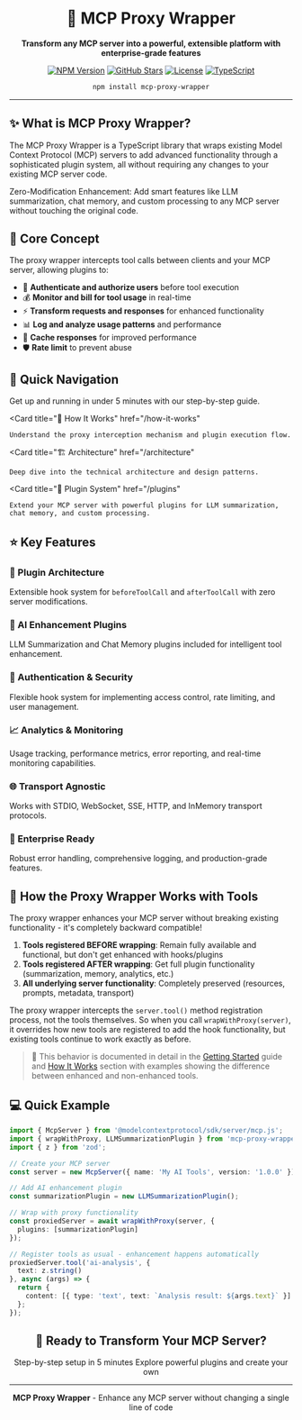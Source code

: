 
<div align="center">

# 🚀 MCP Proxy Wrapper

**Transform any MCP server into a powerful, extensible platform with enterprise-grade features**

[![NPM Version](https://img.shields.io/npm/v/mcp-proxy-wrapper?style=for-the-badge&logo=npm)](https://www.npmjs.com/package/mcp-proxy-wrapper) [![GitHub Stars](https://img.shields.io/github/stars/mcp-plugins/mcp-proxy-wrapper?style=for-the-badge&logo=github)](https://github.com/mcp-plugins/mcp-proxy-wrapper) [![License](https://img.shields.io/github/license/mcp-plugins/mcp-proxy-wrapper?style=for-the-badge)](https://github.com/mcp-plugins/mcp-proxy-wrapper/blob/main/LICENSE) [![TypeScript](https://img.shields.io/badge/TypeScript-Ready-blue?style=for-the-badge&logo=typescript)](https://www.typescriptlang.org/)

```bash
npm install mcp-proxy-wrapper
```

</div>

---

## ✨ What is MCP Proxy Wrapper?

The MCP Proxy Wrapper is a TypeScript library that wraps existing Model Context Protocol (MCP) servers to add advanced functionality through a sophisticated plugin system, all without requiring any changes to your existing MCP server code.

<Callout type="info">
  Zero-Modification Enhancement: Add smart features like LLM summarization, chat memory, and custom processing to any MCP server without touching the original code.
</Callout>

## 🎯 Core Concept

The proxy wrapper intercepts tool calls between clients and your MCP server, allowing plugins to:

- 🔐 **Authenticate and authorize users** before tool execution
- 💰 **Monitor and bill for tool usage** in real-time  
- ⚡ **Transform requests and responses** for enhanced functionality
- 📊 **Log and analyze usage patterns** and performance
- 🚄 **Cache responses** for improved performance
- 🛡️ **Rate limit** to prevent abuse

## 🚀 Quick Navigation

<Cards>
  <Card
    title="🚀 Quick Start"
    href="/getting-started"
  >
    Get up and running in under 5 minutes with our step-by-step guide.
  </Card>
  
  <Card
    title="🔧 How It Works"
    href="/how-it-works"
  >
    Understand the proxy interception mechanism and plugin execution flow.
  </Card>
  
  <Card
    title="🏗️ Architecture"
    href="/architecture"
  >
    Deep dive into the technical architecture and design patterns.
  </Card>
  
  <Card
    title="🔌 Plugin System"
    href="/plugins"
  >
    Extend your MCP server with powerful plugins for LLM summarization, chat memory, and custom processing.
  </Card>
</Cards>

## ⭐ Key Features

<div style={{display: 'grid', gridTemplateColumns: 'repeat(auto-fit, minmax(300px, 1fr))', gap: '1rem', margin: '2rem 0'}}>

<div style={{padding: '1.5rem', border: '1px solid #e5e7eb', borderRadius: '0.5rem'}}>
  <h3>🔌 Plugin Architecture</h3>
  <p>Extensible hook system for <code>beforeToolCall</code> and <code>afterToolCall</code> with zero server modifications.</p>
</div>

<div style={{padding: '1.5rem', border: '1px solid #e5e7eb', borderRadius: '0.5rem'}}>
  <h3>🤖 AI Enhancement Plugins</h3>
  <p>LLM Summarization and Chat Memory plugins included for intelligent tool enhancement.</p>
</div>

<div style={{padding: '1.5rem', border: '1px solid #e5e7eb', borderRadius: '0.5rem'}}>
  <h3>🔐 Authentication & Security</h3>
  <p>Flexible hook system for implementing access control, rate limiting, and user management.</p>
</div>

<div style={{padding: '1.5rem', border: '1px solid #e5e7eb', borderRadius: '0.5rem'}}>
  <h3>📈 Analytics & Monitoring</h3>
  <p>Usage tracking, performance metrics, error reporting, and real-time monitoring capabilities.</p>
</div>

<div style={{padding: '1.5rem', border: '1px solid #e5e7eb', borderRadius: '0.5rem'}}>
  <h3>🌐 Transport Agnostic</h3>
  <p>Works with STDIO, WebSocket, SSE, HTTP, and InMemory transport protocols.</p>
</div>

<div style={{padding: '1.5rem', border: '1px solid #e5e7eb', borderRadius: '0.5rem'}}>
  <h3>🏢 Enterprise Ready</h3>
  <p>Robust error handling, comprehensive logging, and production-grade features.</p>
</div>

</div>

## 🔧 How the Proxy Wrapper Works with Tools

<Callout type="default">
The proxy wrapper enhances your MCP server without breaking existing functionality - it's completely backward compatible!
</Callout>

1. **Tools registered BEFORE wrapping**: Remain fully available and functional, but don't get enhanced with hooks/plugins
2. **Tools registered AFTER wrapping**: Get full plugin functionality (summarization, memory, analytics, etc.)
3. **All underlying server functionality**: Completely preserved (resources, prompts, metadata, transport)

The proxy wrapper intercepts the `server.tool()` method registration process, not the tools themselves. So when you call `wrapWithProxy(server)`, it overrides how new tools are registered to add the hook functionality, but existing tools continue to work exactly as before.

> 📖 This behavior is documented in detail in the [Getting Started](/getting-started) guide and [How It Works](/how-it-works) section with examples showing the difference between enhanced and non-enhanced tools.

## 💻 Quick Example

```typescript
import { McpServer } from '@modelcontextprotocol/sdk/server/mcp.js';
import { wrapWithProxy, LLMSummarizationPlugin } from 'mcp-proxy-wrapper';
import { z } from 'zod';

// Create your MCP server
const server = new McpServer({ name: 'My AI Tools', version: '1.0.0' });

// Add AI enhancement plugin
const summarizationPlugin = new LLMSummarizationPlugin();

// Wrap with proxy functionality
const proxiedServer = await wrapWithProxy(server, {
  plugins: [summarizationPlugin]
});

// Register tools as usual - enhancement happens automatically
proxiedServer.tool('ai-analysis', {
  text: z.string()
}, async (args) => {
  return {
    content: [{ type: 'text', text: `Analysis result: ${args.text}` }]
  };
});
```

<div align="center" style={{margin: '3rem 0'}}>

## 🎯 Ready to Transform Your MCP Server?

<Cards>
  <Card title="📚 Getting Started Guide" href="/getting-started">
    Step-by-step setup in 5 minutes
  </Card>
  <Card title="🔌 Plugin System" href="/plugins">
    Explore powerful plugins and create your own
  </Card>
</Cards>

---

<p style={{opacity: 0.7}}>
  <strong>MCP Proxy Wrapper</strong> - Enhance any MCP server without changing a single line of code
</p>

</div>
